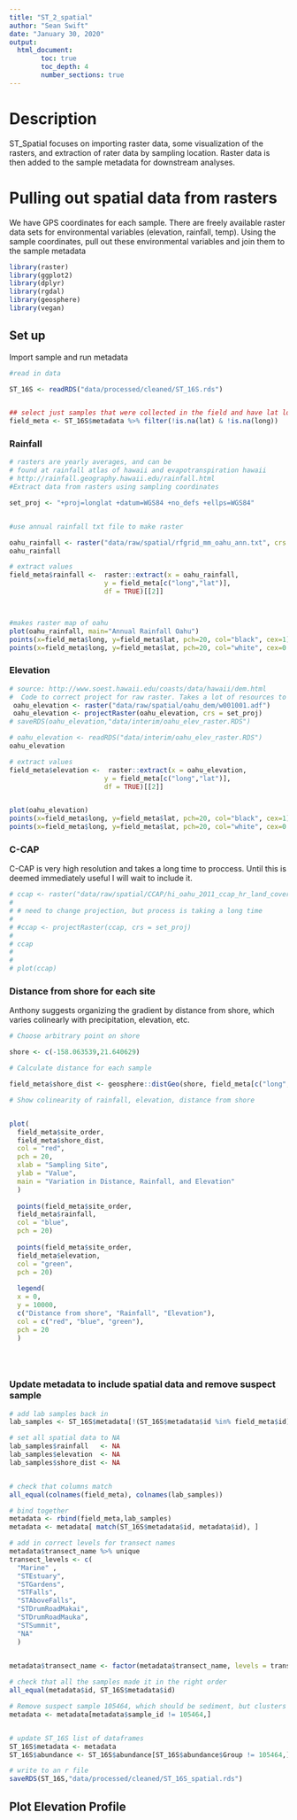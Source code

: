 ```yaml
---
title: "ST_2_spatial"
author: "Sean Swift"
date: "January 30, 2020"
output:
  html_document:
        toc: true
        toc_depth: 4
        number_sections: true
---
```



# Description
ST_Spatial focuses on importing raster data, some visualization of the rasters, and extraction of rater data by sampling location.
Raster data is then added to the sample metadata for downstream analyses. 

# Pulling out spatial data from rasters
We have GPS coordinates for each sample. There are freely available raster data sets for environmental variables (elevation, rainfall, temp).
Using the sample coordinates, pull out these environmental variables and join them to the sample metadata
```r
library(raster)
library(ggplot2)
library(dplyr)
library(rgdal)
library(geosphere)
library(vegan)
```

## Set up
Import sample and run metadata

```r
#read in data

ST_16S <- readRDS("data/processed/cleaned/ST_16S.rds")


## select just samples that were collected in the field and have lat long (no controls)
field_meta <- ST_16S$metadata %>% filter(!is.na(lat) & !is.na(long))


```

### Rainfall

```r
# rasters are yearly averages, and can be
# found at rainfall atlas of hawaii and evapotranspiration hawaii
# http://rainfall.geography.hawaii.edu/rainfall.html
#Extract data from rasters using sampling coordinates

set_proj <- "+proj=longlat +datum=WGS84 +no_defs +ellps=WGS84"


#use annual rainfall txt file to make raster

oahu_rainfall <- raster("data/raw/spatial/rfgrid_mm_oahu_ann.txt", crs = set_proj)
oahu_rainfall

# extract values
field_meta$rainfall <-  raster::extract(x = oahu_rainfall,
                        y = field_meta[c("long","lat")],
                        df = TRUE)[[2]]



#makes raster map of oahu
plot(oahu_rainfall, main="Annual Rainfall Oahu")
points(x=field_meta$long, y=field_meta$lat, pch=20, col="black", cex=1)
points(x=field_meta$long, y=field_meta$lat, pch=20, col="white", cex=0.4)


```

### Elevation

```r
# source: http://www.soest.hawaii.edu/coasts/data/hawaii/dem.html
#  Code to correct project for raw raster. Takes a lot of resources to run. 
 oahu_elevation <- raster("data/raw/spatial/oahu_dem/w001001.adf")
 oahu_elevation <- projectRaster(oahu_elevation, crs = set_proj)
# saveRDS(oahu_elevation,"data/interim/oahu_elev_raster.RDS")

# oahu_elevation <- readRDS("data/interim/oahu_elev_raster.RDS")
oahu_elevation

# extract values
field_meta$elevation <-  raster::extract(x = oahu_elevation,
                        y = field_meta[c("long","lat")],
                        df = TRUE)[[2]]


plot(oahu_elevation)
points(x=field_meta$long, y=field_meta$lat, pch=20, col="black", cex=1)
points(x=field_meta$long, y=field_meta$lat, pch=20, col="white", cex=0.4)

```


### C-CAP
C-CAP is very high resolution and takes a long time to proccess.
Until this is deemed immediately useful I will wait to include it.

```r

# ccap <- raster("data/raw/spatial/CCAP/hi_oahu_2011_ccap_hr_land_cover20140619.img")
# 
# # need to change projection, but process is taking a long time
# 
# #ccap <- projectRaster(ccap, crs = set_proj)
# 
# ccap
# 
# 
# plot(ccap)

```

### Distance from shore for each site
Anthony suggests organizing the gradient by distance from shore, which varies colinearly with precipitation, elevation, etc.

```r
# Choose arbitrary point on shore

shore <- c(-158.063539,21.640629)

# Calculate distance for each sample

field_meta$shore_dist <- geosphere::distGeo(shore, field_meta[c("long","lat")])

# Show colinearity of rainfall, elevation, distance from shore


plot(
  field_meta$site_order,
  field_meta$shore_dist,
  col = "red",
  pch = 20,
  xlab = "Sampling Site",
  ylab = "Value",
  main = "Variation in Distance, Rainfall, and Elevation"
  )
  
  points(field_meta$site_order,
  field_meta$rainfall,
  col = "blue",
  pch = 20)
  
  points(field_meta$site_order,
  field_meta$elevation,
  col = "green",
  pch = 20)
  
  legend(
  x = 0,
  y = 10000,
  c("Distance from shore", "Rainfall", "Elevation"),
  col = c("red", "blue", "green"),
  pch = 20
  )

  



```

### Update metadata to include spatial data and remove suspect sample

```r
# add lab samples back in
lab_samples <- ST_16S$metadata[!(ST_16S$metadata$id %in% field_meta$id),]

# set all spatial data to NA
lab_samples$rainfall   <- NA
lab_samples$elevation  <- NA
lab_samples$shore_dist <- NA


# check that columns match
all_equal(colnames(field_meta), colnames(lab_samples))

# bind together
metadata <- rbind(field_meta,lab_samples)
metadata <- metadata[ match(ST_16S$metadata$id, metadata$id), ]

# add in correct levels for transect names
metadata$transect_name %>% unique
transect_levels <- c(
  "Marine" ,
  "STEstuary",
  "STGardens",
  "STFalls",
  "STAboveFalls",
  "STDrumRoadMakai",
  "STDrumRoadMauka",
  "STSummit",
  "NA"
  )

  
metadata$transect_name <- factor(metadata$transect_name, levels = transect_levels )

# check that all the samples made it in the right order
all_equal(metadata$id, ST_16S$metadata$id)

# Remove suspect sample 105464, which should be sediment, but clusters with mosquito samples
metadata <- metadata[metadata$sample_id != 105464,]


# update ST_16S list of dataframes
ST_16S$metadata <- metadata
ST_16S$abundance <- ST_16S$abundance[ST_16S$abundance$Group != 105464,]

# write to an r file
saveRDS(ST_16S,"data/processed/cleaned/ST_16S_spatial.rds")

```

## Plot Elevation Profile

```r

```


